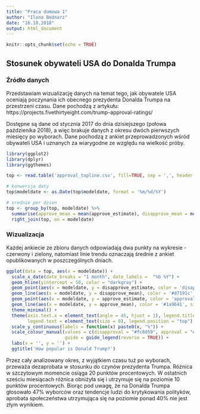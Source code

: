 ```yaml
---
title: "Praca domowa 1"
author: "Ilona Bednarz"
date: "16.10.2018"
output: html_document
---
```


```r
knitr::opts_chunk$set(echo = TRUE)
```

## Stosunek obywateli USA do Donalda Trumpa

### Źródło danych
Przedstawiam wizualizację danych na temat tego, jak obywatele USA oceniają poczynania ich obecnego prezydenta Donalda Trumpa na przestrzeni czasu. Dane pochodzą z artykułu: https://projects.fivethirtyeight.com/trump-approval-ratings/

Dostępne są dane od stycznia 2017 do dnia dzisiejszego (połowa paździenika 2018), a więc brakuje danych z okresu dwóch pierwszych miesięcy po wyborach. Dane pochodzą z ankiet przeprowadzonych wśród obywateli USA i uznanych za wiarygodne 
ze względu na wielkość próby.

```r
library(ggplot2)
library(dplyr)
library(ggthemes)

top <- read.table('approval_topline.csv', fill=TRUE, sep = ',', header = TRUE)

# konwersja daty
top$modeldate <- as.Date(top$modeldate, format = '%m/%d/%Y')

# srednie per dzien
top <- group_by(top, modeldate) %>%
  summarise(approve_mean = mean(approve_estimate), disapprove_mean = mean(disapprove_estimate)) %>%
  right_join(top, on = modeldate)
```

### Wizualizacja

Każdej ankiecie ze zbioru danych odpowiadają dwa punkty na wykresie - czerwony i zielony, natomiast linie trendu oznaczają średnie z ankiet opublikowanych w poszczególnych dniach.

```r
ggplot(data = top, aes(x = modeldate)) +
  scale_x_date(date_breaks = "1 month", date_labels =  "%b %Y") +
  geom_hline(yintercept = 50, color = "darkgray") +
  geom_point(aes(x = modeldate, y = disapprove_estimate, color = 'disapproval'), alpha = 0.2, size = 2) +
  geom_line(aes(x = modeldate, y = disapprove_mean), color = '#d7191c', size = 0.7) +
  geom_point(aes(x = modeldate, y = approve_estimate, color = 'approval'), alpha = 0.2, size = 2) +
  geom_line(aes(x = modeldate, y = approve_mean), color = '#1a9641', size = 0.7) +
  theme_minimal() +
  theme(axis.text.x = element_text(angle = 45, hjust = 1), legend.title = element_blank(),
        legend.text = element_text(size = 8), legend.position = "top") +
  scale_y_continuous(labels = function(x) paste0(x, "%")) +
  scale_colour_manual(values = c(disapproval = "#fc8d59", approval = "#a6d96a"),
                      guide = guide_legend(reverse = TRUE)) +
  labs(x = '', y = '') +
  ggtitle('How popular is Donald Trump?')
```

Przez cały analizowany okres, z wyjątkiem czasu tuż po wyborach, przeważa dezaprobata w stosunku do czynów prezydenta Trumpa. Różnica w szczytowym momencie osiąga 20 punktów procentowych. W ostatnich sześciu miesiącach różnica obniżyła się
i utrzymuje się na poziomie 10 punktów procentowych. Biorąc pod uwagę, że na Donalda Trumpa głosowało 47% wyborców oraz tendencje ludzi do krytykowania polityków, aprobata społeczeństwa utrzymująca się na poziomie ponad 40% nie jest złym wynikiem.




\
\
\
 
